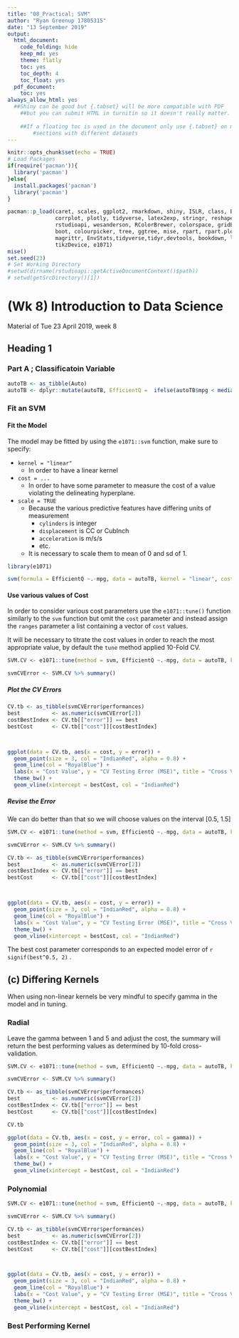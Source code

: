 ```yaml
---
title: "08_Practical; SVM"
author: "Ryan Greenup 17805315"
date: "13 September 2019"
output:
  html_document: 
    code_folding: hide
    keep_md: yes
    theme: flatly
    toc: yes
    toc_depth: 4
    toc_float: yes
  pdf_document: 
    toc: yes
always_allow_html: yes
  ##Shiny can be good but {.tabset} will be more compatible with PDF
    ##but you can submit HTML in turnitin so it doesn't really matter.
    
    ##If a floating toc is used in the document only use {.tabset} on more or less copy/pasted 
        #sections with different datasets
---
```



```r
knitr::opts_chunk$set(echo = TRUE)
# Load Packages
if(require('pacman')){
  library('pacman')
}else{
  install.packages('pacman')
  library('pacman')
}

pacman::p_load(caret, scales, ggplot2, rmarkdown, shiny, ISLR, class, BiocManager,
               corrplot, plotly, tidyverse, latex2exp, stringr, reshape2, cowplot, ggpubr,
               rstudioapi, wesanderson, RColorBrewer, colorspace, gridExtra, grid, car,
               boot, colourpicker, tree, ggtree, mise, rpart, rpart.plot, knitr, MASS,
               magrittr, EnvStats,tidyverse,tidyr,devtools, bookdown, leaps, car, clipr,
               tikzDevice, e1071)
mise()
set.seed(23)
# Set Working Directory
#setwd(dirname(rstudioapi::getActiveDocumentContext()$path))
# setwd(getSrcDirectory()[1])
```

# (Wk 8) Introduction to Data Science
Material of Tue 23 April 2019, week 8

## Heading 1

### Part A ; Classificatoin Variable

```r
autoTB <- as_tibble(Auto)
autoTB <- dplyr::mutate(autoTB, EfficientQ =  ifelse(autoTB$mpg < median(autoTB$mpg), 0, 1) )
```

### Fit an SVM

#### Fit the Model
The model may be fitted by using the `e1071::svm` function, make sure to specify:

* `kernel = "linear"`
  - In order to have a linear kernel
* `cost = ...`
  - In order to have some parameter to measure the cost of a value violating the delineating hyperplane.
* `scale = TRUE`
  - Because the various predictive features have differing units of measurement
    - `cylinders` is integer
    - `displacement` is CC or CubInch
    - `acceleration` is m/s/s 
    - etc.
  - It is necessary to scale them to mean of 0 and sd of 1.

```r
library(e1071)

svm(formula = EfficientQ ~.-mpg, data = autoTB, kernel = "linear", cost = 10, scale = TRUE)
```

#### Use various values of Cost
In order to consider various cost parameters use the `e1071::tune()` function similarly to the `svm` function but omit the `cost` parameter and instead assign the `ranges` parameter a list containing a vector of `cost` values.

It will be necessary to titrate the cost values in order to reach the most appropriate value, by default the `tune` method applied 10-Fold CV.

```r
SVM.CV <- e1071::tune(method = svm, EfficientQ ~.-mpg, data = autoTB, kernel = "linear", ranges = list(cost = c(0.001, 0.1, 0.5, 1, 2, 5, 7, 10, 15, 20, 100)))

svmCVError <- SVM.CV %>% summary()
```


##### Plot the CV Errors

```r
CV.tb <- as_tibble(svmCVError$performances)
best          <- as.numeric(svmCVError[2])
costBestIndex <- CV.tb[["error"]] == best
bestCost      <- CV.tb[["cost"]][costBestIndex]



ggplot(data = CV.tb, aes(x = cost, y = error)) + 
  geom_point(size = 3, col = "IndianRed", alpha = 0.8) +
  geom_line(col = "RoyalBlue") +
  labs(x = "Cost Value", y = "CV Testing Error (MSE)", title = "Cross Validation Error") +
  theme_bw() +
  geom_vline(xintercept = bestCost, col = "IndianRed")
```

##### Revise the Error

We can do better than that so we will choose values on the interval [0.5, 1.5]

```r
SVM.CV <- e1071::tune(method = svm, EfficientQ ~.-mpg, data = autoTB, kernel = "linear", ranges = list(cost = seq(from = 0.5, to = 1.5, length.out = 25)))

svmCVError <- SVM.CV %>% summary()
```


```r
CV.tb <- as_tibble(svmCVError$performances)
best          <- as.numeric(svmCVError[2])
costBestIndex <- CV.tb[["error"]] == best
bestCost      <- CV.tb[["cost"]][costBestIndex]



ggplot(data = CV.tb, aes(x = cost, y = error)) + 
  geom_point(size = 3, col = "IndianRed", alpha = 0.8) +
  geom_line(col = "RoyalBlue") +
  labs(x = "Cost Value", y = "CV Testing Error (MSE)", title = "Cross Validation Error") +
  theme_bw() +
  geom_vline(xintercept = bestCost, col = "IndianRed")
```

The best cost parameter corresponds to an expected model error of `r signif(best^0.5, 2)` .

## (c) Differing Kernels

When using non-linear kernels be very mindful to specify gamma in the model and in tuning.

### Radial

Leave the gamma between 1 and 5 and adjust the cost, the summary will return the best performing values as determined by 10-fold cross-validation.

```r
SVM.CV <- e1071::tune(method = svm, EfficientQ ~.-mpg, data = autoTB, kernel = "radial", ranges = list(gamma = seq(from = 1, to = 7, length.out = 10),   cost = seq(from = 0.5, to = 15 , length.out = 10)))

svmCVError <- SVM.CV %>% summary()
```


```r
CV.tb <- as_tibble(svmCVError$performances)
best          <- as.numeric(svmCVError[2])
costBestIndex <- CV.tb[["error"]] == best
bestCost      <- CV.tb[["cost"]][costBestIndex]

CV.tb

ggplot(data = CV.tb, aes(x = cost, y = error, col = gamma)) + 
  geom_point(size = 3, col = "IndianRed", alpha = 0.8) +
  geom_line(col = "RoyalBlue") +
  labs(x = "Cost Value", y = "CV Testing Error (MSE)", title = "Cross Validation Error") +
  theme_bw() +
  geom_vline(xintercept = bestCost, col = "IndianRed")
```

### Polynomial


```r
SVM.CV <- e1071::tune(method = svm, EfficientQ ~.-mpg, data = autoTB, kernel = "polynomial", ranges = list(cost = seq(from = 0.5, to = 1.5, length.out = 25)))

svmCVError <- SVM.CV %>% summary()
```


```r
CV.tb <- as_tibble(svmCVError$performances)
best          <- as.numeric(svmCVError[2])
costBestIndex <- CV.tb[["error"]] == best
bestCost      <- CV.tb[["cost"]][costBestIndex]



ggplot(data = CV.tb, aes(x = cost, y = error)) + 
  geom_point(size = 3, col = "IndianRed", alpha = 0.8) +
  geom_line(col = "RoyalBlue") +
  labs(x = "Cost Value", y = "CV Testing Error (MSE)", title = "Cross Validation Error") +
  theme_bw() +
  geom_vline(xintercept = bestCost, col = "IndianRed")
```

### Best Performing Kernel


















